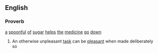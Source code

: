 ==English==
===Proverb===
[[a]] [[spoonful]] [[of]] [[sugar]] [[helps]] [[the]] [[medicine]] [[go]] [[down]]
#An otherwise unpleasant [[task]] can be [[pleasant]] when made deliberately so